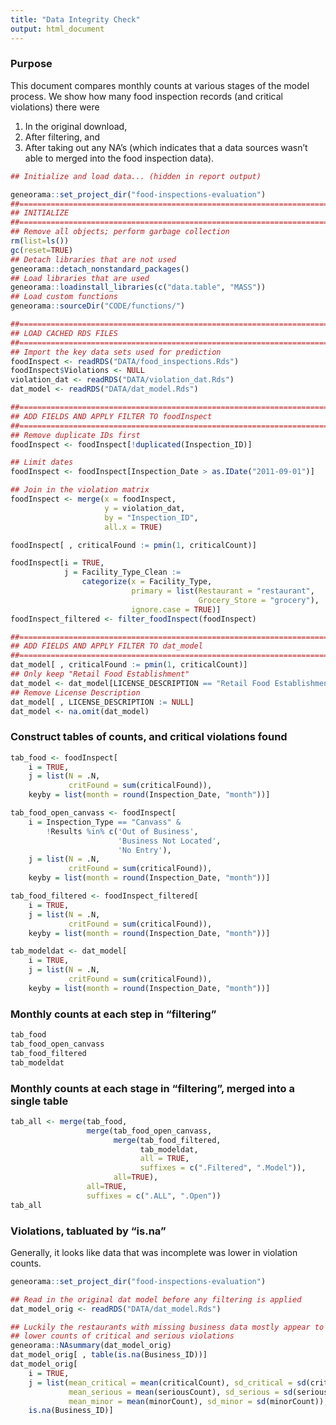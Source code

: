 ```yaml
---
title: "Data Integrity Check"
output: html_document
---
```


### Purpose

This document compares monthly counts at various stages of the model process.  We show how many food inspection records (and critical violations) there were

1. In the original download, 
2. After filtering, and
2. After taking out any NA's (which indicates that a data sources wasn't able to merged into the food inspection data).

```r

## Initialize and load data... (hidden in report output)

geneorama::set_project_dir("food-inspections-evaluation")
##==============================================================================
## INITIALIZE
##==============================================================================
## Remove all objects; perform garbage collection
rm(list=ls())
gc(reset=TRUE)
## Detach libraries that are not used
geneorama::detach_nonstandard_packages()
## Load libraries that are used
geneorama::loadinstall_libraries(c("data.table", "MASS"))
## Load custom functions
geneorama::sourceDir("CODE/functions/")

##==============================================================================
## LOAD CACHED RDS FILES
##==============================================================================
## Import the key data sets used for prediction
foodInspect <- readRDS("DATA/food_inspections.Rds")
foodInspect$Violations <- NULL
violation_dat <- readRDS("DATA/violation_dat.Rds")
dat_model <- readRDS("DATA/dat_model.Rds")

##==============================================================================
## ADD FIELDS AND APPLY FILTER TO foodInspect
##==============================================================================
## Remove duplicate IDs first
foodInspect <- foodInspect[!duplicated(Inspection_ID)]

## Limit dates
foodInspect <- foodInspect[Inspection_Date > as.IDate("2011-09-01")]

## Join in the violation matrix
foodInspect <- merge(x = foodInspect, 
                     y = violation_dat, 
                     by = "Inspection_ID", 
                     all.x = TRUE)

foodInspect[ , criticalFound := pmin(1, criticalCount)]

foodInspect[i = TRUE, 
            j = Facility_Type_Clean := 
                categorize(x = Facility_Type,
                           primary = list(Restaurant = "restaurant",
                                          Grocery_Store = "grocery"),
                           ignore.case = TRUE)]
foodInspect_filtered <- filter_foodInspect(foodInspect)

##==============================================================================
## ADD FIELDS AND APPLY FILTER TO dat_model
##==============================================================================
dat_model[ , criticalFound := pmin(1, criticalCount)]
## Only keep "Retail Food Establishment"
dat_model <- dat_model[LICENSE_DESCRIPTION == "Retail Food Establishment"]
## Remove License Description
dat_model[ , LICENSE_DESCRIPTION := NULL]
dat_model <- na.omit(dat_model)

```

### Construct tables of counts, and critical violations found 

```r
tab_food <- foodInspect[
    i = TRUE, 
    j = list(N = .N, 
             critFound = sum(criticalFound)), 
    keyby = list(month = round(Inspection_Date, "month"))]

tab_food_open_canvass <- foodInspect[
    i = Inspection_Type == "Canvass" &
        !Results %in% c('Out of Business',
                        'Business Not Located',
                        'No Entry'), 
    j = list(N = .N, 
             critFound = sum(criticalFound)), 
    keyby = list(month = round(Inspection_Date, "month"))]

tab_food_filtered <- foodInspect_filtered[
    i = TRUE, 
    j = list(N = .N, 
             critFound = sum(criticalFound)), 
    keyby = list(month = round(Inspection_Date, "month"))]

tab_modeldat <- dat_model[
    i = TRUE, 
    j = list(N = .N, 
             critFound = sum(criticalFound)), 
    keyby = list(month = round(Inspection_Date, "month"))]
```

### Monthly counts at each step in "filtering"

```r
tab_food
tab_food_open_canvass
tab_food_filtered
tab_modeldat

```

### Monthly counts at each stage in "filtering", merged into a single table

```r
tab_all <- merge(tab_food, 
                 merge(tab_food_open_canvass, 
                       merge(tab_food_filtered,
                             tab_modeldat, 
                             all = TRUE,
                             suffixes = c(".Filtered", ".Model")), 
                       all=TRUE),
                 all=TRUE,
                 suffixes = c(".ALL", ".Open"))
tab_all
```


### Violations, tabluated by "is.na"

Generally, it looks like data that was incomplete was lower in violation counts.

```r
geneorama::set_project_dir("food-inspections-evaluation")

## Read in the original dat model before any filtering is applied
dat_model_orig <- readRDS("DATA/dat_model.Rds")

## Luckily the restaurants with missing business data mostly appear to have
## lower counts of critical and serious violations
geneorama::NAsummary(dat_model_orig)
dat_model_orig[ , table(is.na(Business_ID))]
dat_model_orig[
    i = TRUE,
    j = list(mean_critical = mean(criticalCount), sd_critical = sd(criticalCount),
             mean_serious = mean(seriousCount), sd_serious = sd(seriousCount),
             mean_minor = mean(minorCount), sd_minor = sd(minorCount)), 
    is.na(Business_ID)]
```











